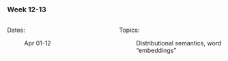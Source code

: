 ### Week 12-13

::: columns
::: {.column width="50%"}

Dates:

:   Apr 01-12
:::

::: {.column width="50%"}

Topics:

:   Distributional semantics, word "embeddings"
:::
:::
